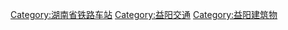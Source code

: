 [[Category:湖南省铁路车站|Category:湖南省铁路车站]]
[[Category:益阳交通‎|Category:益阳交通‎]]
[[Category:益阳建筑物|Category:益阳建筑物]]